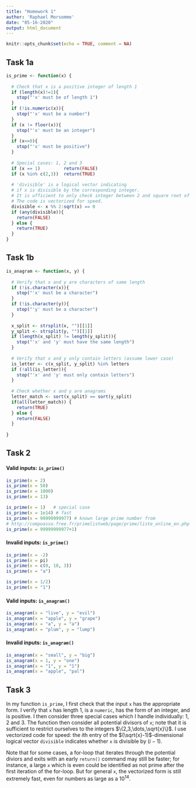 ```yaml
---
title: "Homework 1"
author: 'Raphael Morsomme'
date: "05-16-2020"
output: html_document
---
```


```r
knitr::opts_chunk$set(echo = TRUE, comment = NA)
```

## Task 1a

```r
is_prime <- function(x) {
  
  # Check that x is a positive integer of length 1
  if (length(x)!=1){
    stop("'x' must be of length 1")
  }
  if (!is.numeric(x)){
    stop("'x' must be a number")
  }  
  if (x != floor(x)){
    stop("'x' must be an integer")
  }
  if (x<=0){
    stop("'x' must be positive")
  }          
  
  # Special cases: 1, 2 and 3
  if (x == 1)         return(FALSE)
  if (x %in% c(2,3))  return(TRUE)
  
  # 'divisible' is a logical vector indicating 
  # if x is divisible by the corresponding integer.
  # It is ufficient to only check integer between 2 and square root of x.
  # The code is vectorized for speed.
  divisible <- x %% 2:sqrt(x) == 0
  if (any(divisible)){
    return(FALSE)
  } else {
    return(TRUE)
  }
}
```

## Task 1b

```r
is_anagram <- function(x, y) {
  
  # Verify that x and y are characters of same length
  if (!is.character(x)){
    stop("'x' must be a character")
  }
  if (!is.character(y)){
    stop("'y' must be a character")
  }
  
  x_split <- strsplit(x, "")[[1]]
  y_split <- strsplit(y, "")[[1]]
  if (length(x_split) != length(y_split)){
    stop("'x' and 'y' must have the same length")
  }
  
  # Verify that x and y only contain letters (assume lower case)
  is_letter <- c(x_split, y_split) %in% letters
  if (!all(is_letter)){
    stop("'x' and 'y' must only contain letters")
  }
  
  # Check whether x and y are anagrams
  letter_match <- sort(x_split) == sort(y_split)
  if(all(letter_match)) {
    return(TRUE)
  } else {
    return(FALSE)
  }
  
}
```

## Task 2

#### Valid inputs: `is_prime()`

```r
is_prime(x = 2)
is_prime(x = 50)
is_prime(x = 1000)
is_prime(x = 13)
```

```r
is_prime(x = 1)   # special case
is_prime(x = 1e14) # fast
is_prime(x = 99999999977) # known large prime number from
# http://compoasso.free.fr/primelistweb/page/prime/liste_online_en.php
is_prime(x = 99999999977+1)
```

#### Invalid inputs: `is_prime()`

```r
is_prime(x = -2)
is_prime(x = pi)
is_prime(x = c(0, 10, 3))
is_prime(x = "a")
```

```r
is_prime(x = 1/2)
is_prime(x = "1")
```

#### Valid inputs: `is_anagram()`

```r
is_anagram(x = "live", y = "evil")
is_anagram(x = "apple", y = "grape")
is_anagram(x = "a", y = "a")
is_anagram(x = "plum", y = "lump")
```

#### Invalid inputs: `is_anagram()`

```r
is_anagram(x = "small", y = "big")
is_anagram(x = 1, y = "one")
is_anagram(x = "1", y = "1")
is_anagram(x = "apple", "pal")
```

## Task 3

In my function `is_prime`, I first check that the input `x` has the appropriate form. I verify that `x` has length $1$, is a `numeric`, has the form of an integer, and is positive. I then consider three special cases which I handle individually: $1,2$ and $3$. The function then consider all potential divisors of `x`; note that it is sufficient to restrict ourselves to the integers $\{2,3,\dots,\sqrt{x}\}$. I use vectorized code for speed: the $i$th entry of the $(\sqrt{x}-1)$-dimensional logical vector `divisible` indicates whether `x` is divisible by $(i-1)$.

Note that for some cases, a for-loop that iterates through the potential diviors and exits with an early `return()` command may still be faster; for instance, a large `x` which is even could be identified as not prime after the first iteration of the for-loop. But for general `x`, the vectorized form is still extremely fast, even for numbers as large as a $10^{14}$.
